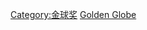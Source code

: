 {{Commonscat|Golden Globe Award winners}}

[[Category:金球奖|Category:金球奖]]
[[Category:電影獎項獲得者|Golden Globe]]